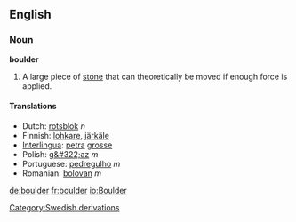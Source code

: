 ==English==
===Noun===
'''boulder'''

#A large piece of [[stone]] that can theoretically be moved if enough force is applied.

====Translations====
*Dutch: [[rotsblok]] ''n''
*Finnish: [[lohkare]], [[järkäle]]
*[[Interlingua]]: [[petra]] [[grosse]]
*Polish: [[g&#322;az]] ''m''
*Portuguese: [[pedregulho]] ''m''
*Romanian: [[bolovan]] ''m''

[[Category:Swedish derivations]]

[[de:boulder]]
[[fr:boulder]]
[[io:Boulder]]